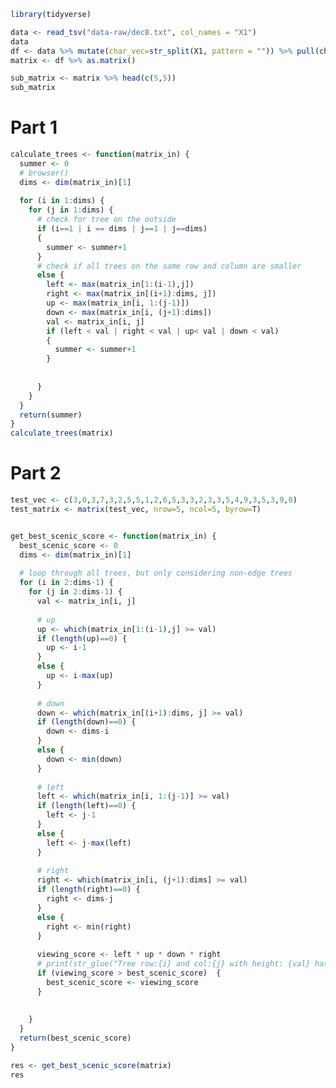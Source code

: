 ```r
library(tidyverse)
```

```r
data <- read_tsv("data-raw/dec8.txt", col_names = "X1")
data
df <- data %>% mutate(char_vec=str_split(X1, pattern = "")) %>% pull(char_vec) %>% map(as.numeric) %>% bind_cols()
matrix <- df %>% as.matrix()

sub_matrix <- matrix %>% head(c(5,5))
sub_matrix
```

# Part 1
```r
calculate_trees <- function(matrix_in) {
  summer <- 0
  # browser()
  dims <- dim(matrix_in)[1]
  
  for (i in 1:dims) {
    for (j in 1:dims) {
      # check for tree on the outside
      if (i==1 | i == dims | j==1 | j==dims) 
      {
        summer <- summer+1
      }
      # check if all trees on the same row and column are smaller
      else {
        left <- max(matrix_in[1:(i-1),j])
        right <- max(matrix_in[(i+1):dims, j])
        up <- max(matrix_in[i, 1:(j-1)])
        down <- max(matrix_in[i, (j+1):dims])
        val <- matrix_in[i, j]
        if (left < val | right < val | up< val | down < val) 
        {
          summer <- summer+1
        }
        
        
      }
    }
  }
  return(summer)
}
calculate_trees(matrix)
```

# Part 2
```r
test_vec <- c(3,0,3,7,3,2,5,5,1,2,6,5,3,3,2,3,3,5,4,9,3,5,3,9,0)
test_matrix <- matrix(test_vec, nrow=5, ncol=5, byrow=T)


get_best_scenic_score <- function(matrix_in) {
  best_scenic_score <- 0
  dims <- dim(matrix_in)[1]
  
  # loop through all trees, but only considering non-edge trees
  for (i in 2:dims-1) {
    for (j in 2:dims-1) {
      val <- matrix_in[i, j]
      
      # up
      up <- which(matrix_in[1:(i-1),j] >= val)
      if (length(up)==0) {
        up <- i-1
      }
      else {
        up <- i-max(up)
      }
      
      # down
      down <- which(matrix_in[(i+1):dims, j] >= val)
      if (length(down)==0) {
        down <- dims-i
      }
      else {
        down <- min(down)
      }
      
      # left
      left <- which(matrix_in[i, 1:(j-1)] >= val)
      if (length(left)==0) {
        left <- j-1
      }
      else {
        left <- j-max(left)
      }
      
      # right
      right <- which(matrix_in[i, (j+1):dims] >= val)
      if (length(right)==0) {
        right <- dims-j
      }
      else {
        right <- min(right)
      }
      
      viewing_score <- left * up * down * right
      # print(str_glue("Tree row:{i} and col:{j} with height: {val} has score of:{viewing_score})"))
      if (viewing_score > best_scenic_score)  {
        best_scenic_score <- viewing_score
      }
      
      
    }
  }
  return(best_scenic_score)
}

res <- get_best_scenic_score(matrix)
res
```

